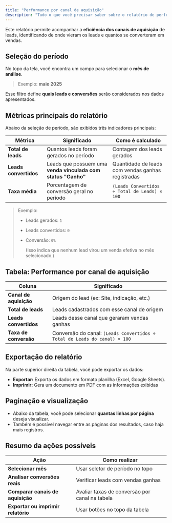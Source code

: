 ```yaml
---
title: "Performance por canal de aquisição"
description: "Tudo o que você precisar saber sobre o relatório de performance por canal de aquisição no gc vendas."
---
```


Este relatório permite acompanhar a **eficiência dos canais de aquisição** de leads, identificando de onde vieram os leads e quantos se converteram em vendas.

## Seleção do período

No topo da tela, você encontra um campo para selecionar o **mês de análise**.

> Exemplo: **maio 2025**

Esse filtro define **quais leads e conversões** serão considerados nos dados apresentados.

## **Métricas principais do relatório**

Abaixo da seleção de período, são exibidos três indicadores principais:

| Métrica               | Significado                                                  | Como é calculado                                  |
| --------------------- | ------------------------------------------------------------ | ------------------------------------------------- |
| **Total de leads**    | Quantos leads foram gerados no período                       | Contagem dos leads gerados                        |
| **Leads convertidos** | Leads que possuem uma **venda vinculada com status "Ganho"** | Quantidade de leads com vendas ganhas registradas |
| **Taxa média**        | Porcentagem de conversão geral no período                    | `(Leads Convertidos ÷ Total de Leads) × 100`      |

> Exemplo:
>
> - Leads gerados: `1`
> - Leads convertidos: `0`
> - Conversão: `0%`
>
>   (Isso indica que nenhum lead virou um venda efetiva no mês selecionado.)

## Tabela: Performance por canal de aquisição

| Coluna                 | Significado                                                               |
| ---------------------- | ------------------------------------------------------------------------- |
| **Canal de aquisição** | Origem do lead (ex: Site, indicação, etc.)                                |
| **Total de leads**     | Leads cadastrados com esse canal de origem                                |
| **Leads convertidos**  | Leads desse canal que geraram vendas ganhas                               |
| **Taxa de conversão**  | Conversão do canal: `(Leads Convertidos ÷ Total de Leads do canal) × 100` |

## Exportação do relatório

Na parte superior direita da tabela, você pode exportar os dados:

- **Exportar:** Exporta os dados em formato planilha (Excel, Google Sheets).
- **Imprimir:** Gera um documento em PDF com as informações exibidas

## Paginação e visualização

- Abaixo da tabela, você pode selecionar **quantas linhas por página** deseja visualizar.
- Também é possível navegar entre as páginas dos resultados, caso haja mais registros.

## Resumo da ações possíveis

| Ação                               | Como realizar                                  |
| ---------------------------------- | ---------------------------------------------- |
| **Selecionar mês**                 | Usar seletor de período no topo                |
| **Analisar conversões reais**      | Verificar leads com vendas ganhas              |
| **Comparar canais de aquisição**   | Avaliar taxas de conversão por canal na tabela |
| **Exportar ou imprimir relatório** | Usar botões no topo da tabela                  |